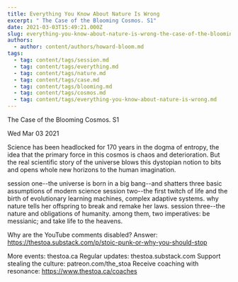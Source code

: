 ```yaml
---
title: Everything You Know About Nature Is Wrong
excerpt: " The Case of the Blooming Cosmos. S1"
date: 2021-03-03T15:49:21.000Z
slug: everything-you-know-about-nature-is-wrong-the-case-of-the-blooming-cosmos-s1
authors:
  - author: content/authors/howard-bloom.md
tags:
  - tag: content/tags/session.md
  - tag: content/tags/everything.md
  - tag: content/tags/nature.md
  - tag: content/tags/case.md
  - tag: content/tags/blooming.md
  - tag: content/tags/cosmos.md
  - tag: content/tags/everything-you-know-about-nature-is-wrong.md
---
```




 The Case of the Blooming Cosmos. S1

Wed Mar 03 2021

Science has been headlocked for 170 years in the dogma of entropy, the idea that the primary force in this cosmos is chaos and deterioration. But the real scientific story of the universe blows this dystopian notion to bits and opens whole new horizons to the human imagination.

session one--the universe is born in a big bang--and shatters three basic assumptions of modern science
session two--the first twitch of life and the birth of evolutionary learning machines, complex adaptive systems. why nature tells her offspring to break and remake her laws.
session three--the nature and obligations of humanity. among them, two imperatives: be messianic; and take life to the heavens.

Why are the YouTube comments disabled? Answer: https://thestoa.substack.com/p/stoic-punk-or-why-you-should-stop

More events: thestoa.ca
Regular updates: thestoa.substack.com
Support stealing the culture: patreon.com/the_stoa
Receive coaching with resonance: https://www.thestoa.ca/coaches


